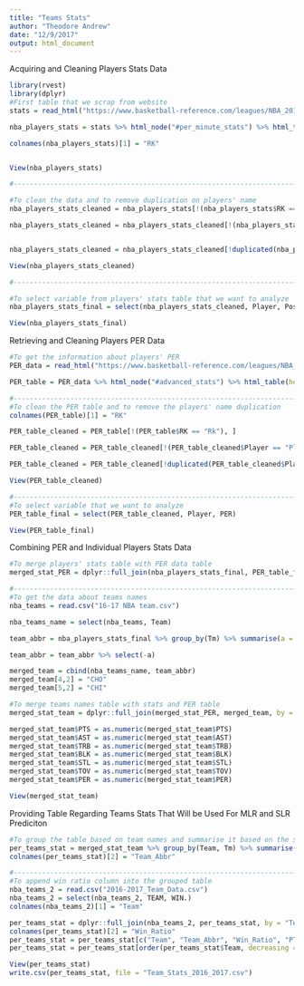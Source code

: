 ```yaml
---
title: "Teams Stats"
author: "Theodore Andrew"
date: "12/9/2017"
output: html_document
---
```


Acquiring and Cleaning Players Stats Data
```r
library(rvest)
library(dplyr)
#First table that we scrap from website
stats = read_html("https://www.basketball-reference.com/leagues/NBA_2017_per_minute.html")

nba_players_stats = stats %>% html_node("#per_minute_stats") %>% html_table()

colnames(nba_players_stats)[1] = "RK"


View(nba_players_stats)

#----------------------------------------------------------------------------------------------

#To clean the data and to remove duplication on players' name
nba_players_stats_cleaned = nba_players_stats[!(nba_players_stats$RK == "Rk"), ]

nba_players_stats_cleaned = nba_players_stats_cleaned[!(nba_players_stats_cleaned$Player == "Player" | nba_players_stats_cleaned$Tm == "TOT"), -1]


nba_players_stats_cleaned = nba_players_stats_cleaned[!duplicated(nba_players_stats_cleaned$Player, fromLast = TRUE),]

View(nba_players_stats_cleaned)

#----------------------------------------------------------------------------------------------

#To select variable from players' stats table that we want to analyze
nba_players_stats_final = select(nba_players_stats_cleaned, Player, Pos, Age, Tm, PTS, AST, TRB, BLK, STL, TOV)

View(nba_players_stats_final)
```


Retrieving and Cleaning Players PER Data
```r
#To get the information about players' PER
PER_data = read_html("https://www.basketball-reference.com/leagues/NBA_2017_advanced.html")

PER_table = PER_data %>% html_node("#advanced_stats") %>% html_table(header = TRUE)

#----------------------------------------------------------------------------------------------
#To clean the PER table and to remove the players' name duplication
colnames(PER_table)[1] = "RK"

PER_table_cleaned = PER_table[!(PER_table$RK == "Rk"), ]

PER_table_cleaned = PER_table_cleaned[!(PER_table_cleaned$Player == "Player" | PER_table_cleaned$Tm == "TOT"), -1]

PER_table_cleaned = PER_table_cleaned[!duplicated(PER_table_cleaned$Player, fromLast = TRUE),]

View(PER_table_cleaned)

#----------------------------------------------------------------------------------------------
#To select variable that we want to analyze
PER_table_final = select(PER_table_cleaned, Player, PER)

View(PER_table_final)
```


Combining PER and Individual Players Stats Data
```r
#To merge players' stats table with PER data table
merged_stat_PER = dplyr::full_join(nba_players_stats_final, PER_table_final, by = "Player")

#----------------------------------------------------------------------------------------------
#To get the data about teams names
nba_teams = read.csv("16-17 NBA team.csv")

nba_teams_name = select(nba_teams, Team)

team_abbr = nba_players_stats_final %>% group_by(Tm) %>% summarise(a = sum(as.numeric(PTS)))

team_abbr = team_abbr %>% select(-a)

merged_team = cbind(nba_teams_name, team_abbr)
merged_team[4,2] = "CHO"
merged_team[5,2] = "CHI"

#To merge teams names table with stats and PER table
merged_stat_team = dplyr::full_join(merged_stat_PER, merged_team, by = "Tm")

merged_stat_team$PTS = as.numeric(merged_stat_team$PTS)
merged_stat_team$AST = as.numeric(merged_stat_team$AST)
merged_stat_team$TRB = as.numeric(merged_stat_team$TRB)
merged_stat_team$BLK = as.numeric(merged_stat_team$BLK)
merged_stat_team$STL = as.numeric(merged_stat_team$STL)
merged_stat_team$TOV = as.numeric(merged_stat_team$TOV)
merged_stat_team$PER = as.numeric(merged_stat_team$PER)

View(merged_stat_team)
```


Providing Table Regarding Teams Stats That Will be Used For MLR and SLR Prediciton
```r
#To group the table based on team names and summarise it based on the selected variable
per_teams_stat = merged_stat_team %>% group_by(Team, Tm) %>% summarise(PTS = round(mean(PTS), digits = 1), AST = round(mean(AST), digits = 1), TRB = round(mean(TRB), digits = 1), BLK = round(mean(BLK), digits = 1), STL = round(mean(STL), digits = 1), TOV = round(mean(TOV), digits = 1), PER = round(mean(PER), digits = 1))
colnames(per_teams_stat)[2] = "Team_Abbr"

#----------------------------------------------------------------------------------------------
#To append win ratio column into the grouped table
nba_teams_2 = read.csv("2016-2017_Team_Data.csv")
nba_teams_2 = select(nba_teams_2, TEAM, WIN.)
colnames(nba_teams_2)[1] = "Team"

per_teams_stat = dplyr::full_join(nba_teams_2, per_teams_stat, by = "Team")
colnames(per_teams_stat)[2] = "Win_Ratio"
per_teams_stat = per_teams_stat[c("Team", "Team_Abbr", "Win_Ratio", "PTS", "AST", "TRB", "BLK", "STL", "TOV", "PER")]
per_teams_stat = per_teams_stat[order(per_teams_stat$Team, decreasing = F),]

View(per_teams_stat)
write.csv(per_teams_stat, file = "Team_Stats_2016_2017.csv")
```